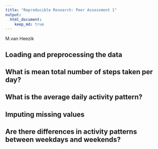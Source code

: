 ```yaml
---
title: "Reproducible Research: Peer Assessment 1"
output: 
  html_document:
    keep_md: true
---
```

M.van Heezik

## Loading and preprocessing the data



## What is mean total number of steps taken per day?



## What is the average daily activity pattern?



## Imputing missing values



## Are there differences in activity patterns between weekdays and weekends?
